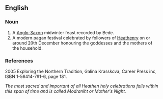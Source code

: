 ==English==

===Noun===
{{en-noun}}

# A [[Anglo-Saxon]] midwinter feast recorded by Bede.
# A modern pagan festival celebrated by followers of [[Heathenry]] on or around 20th December honouring the goddesses and the mothers of the household.

===References===
2005 Exploring the Northern Tradition, Galina Krasskova, Career Press inc, ISBN 1-56414-791-6, page 181.

''The most sacred and important of all Heathen holy celebrations falls within this span of time and is called Modraniht or Mother's Night.''